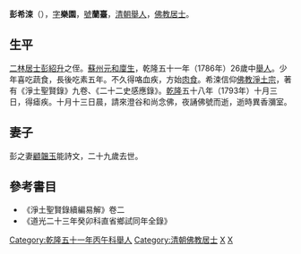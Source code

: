 '''彭希涑'''（{{bd|1761年||1793年||catIdx=P,彭}}），[[表字|字]]'''樂園'''，[[號|號]]'''蘭臺'''，[[清朝|清朝]][[舉人|舉人]]，[[佛教|佛教]][[居士|居士]]。

== 生平==

[[二林居士|二林居士]][[彭紹升|彭紹升]]之侄。[[蘇州|蘇州]][[元和县|元和]][[廩生|廩生]]，乾隆五十一年（1786年）26歲中[[舉人|舉人]]。少年喜吃蔬食，長後吃素五年。不久得咯血疾，方始[[肉食|肉食]]。希涑信仰[[佛教|佛教]][[淨土宗|淨土宗]]，著有《淨土聖賢錄》九卷、《二十二史感應錄》。[[乾隆|乾隆]]五十八年（1793年）十月三日，得瘧疾。十月十三日晨，請來澄谷和尚念佛，夜誦佛號而逝，逝時異香瀰室。

== 妻子 ==
彭之妻[[顧韞玉|顧韞玉]]能詩文，二十九歲去世。

==參考書目==
* 《淨土聖賢錄續編易解》卷二
*《道光二十三年癸卯科直省鄉試同年全錄》

{{長洲彭氏}}
{{DEFAULTSORT:Peng彭}}
[[Category:乾隆五十一年丙午科舉人|Category:乾隆五十一年丙午科舉人]]
[[Category:清朝佛教居士|Category:清朝佛教居士]]
[[Category:長洲彭氏|X]]
[[Category:彭姓|X]]